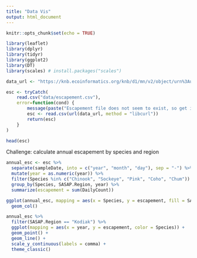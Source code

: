 ```yaml
---
title: "Data Vis"
output: html_document
---
```


```r
knitr::opts_chunk$set(echo = TRUE)
```

```r
library(leaflet)
library(dplyr)
library(tidyr)
library(ggplot2)
library(DT)
library(scales) # install.packages("scales")
```

```r
data_url <- "https://knb.ecoinformatics.org/knb/d1/mn/v2/object/urn%3Auuid%3Af119a05b-bbe7-4aea-93c6-85434dcb1c5e"

esc <- tryCatch(
    read.csv("data/escapement.csv"),
    error=function(cond) {
        message(paste("Escapement file does not seem to exist, so get it from the KNB."))
        esc <- read.csv(url(data_url, method = "libcurl"))
        return(esc)
    }
)

head(esc)
```

Challenge: calculate annual escapement by species and region

```r
annual_esc <- esc %>%
  separate(sampleDate, into = c("year", "month", "day"), sep = "-") %>%
  mutate(year = as.numeric(year)) %>%
  filter(Species %in% c("Chinook", "Sockeye", "Pink", "Coho", "Chum")) %>%
  group_by(Species, SASAP.Region, year) %>%
  summarize(escapement = sum(DailyCount))
```

```r
ggplot(annual_esc, mapping = aes(x = Species, y = escapement, fill = SASAP.Region)) + 
  geom_col()
```

```r
annual_esc %>%
  filter(SASAP.Region == "Kodiak") %>%
  ggplot(mapping = aes(x = year, y = escapement, color = Species)) +
  geom_point() + 
  geom_line() +
  scale_y_continuous(labels = comma) +
  theme_classic()
```

